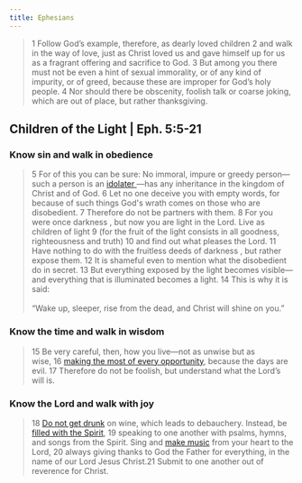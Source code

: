```yaml
---
title: Ephesians
---
```


> 1 Follow God’s example, therefore, as dearly loved children 2 and walk in the way of love, just as Christ loved us and gave himself up for us as a fragrant offering and sacrifice to God. 3 But among you there must not be even a hint of sexual immorality, or of any kind of impurity, or of greed, because these are improper for God’s holy people. 4 Nor should there be obscenity, foolish talk or coarse joking, which are out of place, but rather thanksgiving.

## Children of the Light | Eph. 5:5-21

### Know sin and walk in obedience

> 5 For of this you can be sure: No immoral, impure or greedy person—such a person is an  [idolater ](https://tinasaurus-beta.vercel.app/blog/idolater "idolater")—has any inheritance in the kingdom of Christ and of God. 6 Let no one deceive you with empty words, for because of such things God's wrath comes on those who are disobedient. 7 Therefore do not be partners with them. 8 For you were once darkness , but now you are light in the Lord. Live as children of light 9 (for the fruit of the light consists in all goodness, righteousness and truth) 10 and find out what pleases the Lord. 11 Have nothing to do with the  fruitless deeds of darkness , but rather expose them. 12 It is shameful even to mention what the disobedient do in secret. 13 But everything exposed by the light becomes visible—and everything that is illuminated becomes a light. 14 This is why it is said:\
> \
> “Wake up, sleeper,
> rise from the dead,
> and Christ will shine on you.”

### Know the time and walk in wisdom

> 15 Be very careful, then, how you live—not as unwise but as wise, 16 [making the most of every opportunity](https://gil-study-bible.vercel.app/making-the-most-of-every-opportunity ""), because the days are evil. 17 Therefore do not be foolish, but understand what the Lord’s will is. 

### Know the Lord and walk with joy

> 18 [Do not get drunk](https://gil-study-bible.vercel.app/do-not-get-drunk "") on wine, which leads to debauchery. Instead, be [filled with the Spirit](https://gil-study-bible.vercel.app/filled-with-the-spirit ""), 19 speaking to one another with psalms, hymns, and songs from the Spirit. Sing and [make music](https://gil-study-bible.vercel.app/make-music "") from your heart to the Lord, 20 always giving thanks to God the Father for everything, in the name of our Lord Jesus Christ.21 Submit to one another out of reverence for Christ.

<Tabs>
  <TabItem label="Prayer" value="prayer" children="Prayer: Our Father, we thank you for this kind of helicopter ride over this passage in which we see how much there is involved with living a Christian life.How revolutionary it would be if we understood sin, understood wisdom, and knew the joy the Spirit can give us so we are also walking about always sweetly singing to ourselves, full of joy, and no one knowing quite for what, always having somebody invisible conversing with us.Oh Lord, we really do long for that kind of joyful life, and we ask that you would make it more a reality in our lives as we take up the bread and the cup, for there you so often meet with your people over your table. We pray this in Jesus’ name, amen." />
</Tabs>
